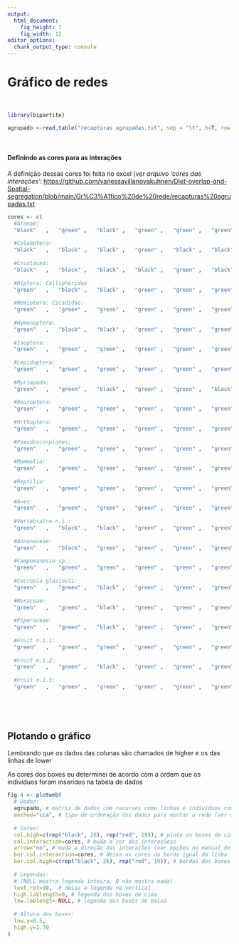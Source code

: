 ---
output: 
  html_document: 
    fig_height: 7
    fig_width: 12
editor_options: 
  chunk_output_type: console
---

# Gráfico de redes

\ 


```{r, results ='hide', warning=FALSE, message=FALSE}

library(bipartite)

agrupado <-read.table("recapturas agrupadas.txt", sep = "\t", h=T, row.names=1)

```

\ 


#### Definindo as cores para as interações

A definição dessas cores foi feita no excel (*ver arquivo 'cores das interações':*  <https://github.com/vanessavillanovakuhnen/Diet-overlap-and-Spatial-segregation/blob/main/Gr%C3%A1fico%20de%20rede/recapturas%20agrupadas.txt>

```{r}
cores <- c(
  #Aranae:
  "black"	,	"green"	,	"black"	,	"green"	,	"green"	,	"green"	,	"black"	,	"green"	,	"black"	,	"black"	,	"black"	,	"green"	,	"black"	,	"green"	,	"green"	,	"black"	,	"green"	,	"green"	,	"black"	,	"green"	,	"green"	,	"green"	,	"black"	,	"black"	,	"green"	,	"green"	,	"green"	,	"green"	,	"red"	,	"red"	,	"green"	,	"red"	,	"red"	,	"red"	,	"red"	,	"green"	,	"red"	,	"green"	,	"red"	,	"green"	,	"red"	,	"green"	,	"green"	,	"green"	,
  
  #Coleoptera:
  "black"	,	"black"	,	"black"	,	"green"	,	"black"	,	"black"	,	"black"	,	"black"	,	"black"	,	"black"	,	"black"	,	"black"	,	"green"	,	"green"	,	"black"	,	"green"	,	"black"	,	"black"	,	"black"	,	"black"	,	"green"	,	"green"	,	"black"	,	"black"	,	"green"	,	"green"	,	"red"	,	"red"	,	"red"	,	"red"	,	"red"	,	"red"	,	"red"	,	"red"	,	"red"	,	"red"	,	"red"	,	"red"	,	"green"	,	"red"	,	"red"	,	"green"	,	"red"	,	"red"	,
  
  #Crustacea:
  "black"	,	"black"	,	"black"	,	"black"	,	"green"	,	"black"	,	"green"	,	"green"	,	"black"	,	"black"	,	"black"	,	"black"	,	"black"	,	"green"	,	"black"	,	"green"	,	"green"	,	"black"	,	"black"	,	"black"	,	"green"	,	"green"	,	"black"	,	"black"	,	"green"	,	"green"	,	"green"	,	"green"	,	"green"	,	"green"	,	"green"	,	"green"	,	"red"	,	"red"	,	"green"	,	"green"	,	"green"	,	"green"	,	"green"	,	"green"	,	"green"	,	"green"	,	"green"	,	"green"	,
  
  #Diptera: Calliphoridae
  "green"	,	"black"	,	"black"	,	"green"	,	"green"	,	"green"	,	"green"	,	"green"	,	"green"	,	"green"	,	"green"	,	"green"	,	"green"	,	"green"	,	"green"	,	"green"	,	"green"	,	"green"	,	"green"	,	"green"	,	"green"	,	"green"	,	"green"	,	"green"	,	"green"	,	"green"	,	"green"	,	"green"	,	"green"	,	"green"	,	"green"	,	"green"	,	"green"	,	"green"	,	"green"	,	"green"	,	"green"	,	"green"	,	"green"	,	"green"	,	"green"	,	"green"	,	"green"	,	"green"	,
  
  #Hemiptera: Cicadidae:
  "green"	,	"green"	,	"green"	,	"green"	,	"green"	,	"green"	,	"green"	,	"green"	,	"green"	,	"green"	,	"black"	,	"green"	,	"green"	,	"green"	,	"green"	,	"green"	,	"green"	,	"green"	,	"green"	,	"green"	,	"green"	,	"green"	,	"green"	,	"green"	,	"green"	,	"green"	,	"green"	,	"red"	,	"green"	,	"green"	,	"green"	,	"green"	,	"green"	,	"green"	,	"green"	,	"green"	,	"green"	,	"green"	,	"green"	,	"green"	,	"green"	,	"green"	,	"green"	,	"green"	,
  
  #Hymenoptera:
  "green"	,	"black"	,	"black"	,	"green"	,	"green"	,	"green"	,	"black"	,	"black"	,	"black"	,	"black"	,	"black"	,	"black"	,	"black"	,	"green"	,	"green"	,	"green"	,	"black"	,	"black"	,	"black"	,	"green"	,	"black"	,	"green"	,	"black"	,	"black"	,	"green"	,	"green"	,	"red"	,	"red"	,	"red"	,	"red"	,	"green"	,	"red"	,	"red"	,	"red"	,	"red"	,	"red"	,	"red"	,	"red"	,	"red"	,	"red"	,	"red"	,	"red"	,	"red"	,	"red"	,
  
  #Isoptera:
  "green"	,	"green"	,	"green"	,	"green"	,	"green"	,	"green"	,	"green"	,	"green"	,	"green"	,	"green"	,	"green"	,	"green"	,	"green"	,	"green"	,	"green"	,	"green"	,	"green"	,	"green"	,	"green"	,	"green"	,	"green"	,	"green"	,	"green"	,	"green"	,	"green"	,	"green"	,	"green"	,	"green"	,	"green"	,	"green"	,	"green"	,	"green"	,	"red"	,	"green"	,	"green"	,	"green"	,	"green"	,	"green"	,	"green"	,	"green"	,	"green"	,	"green"	,	"green"	,	"green"	,
  
  #Lepidoptera:
  "green"	,	"green"	,	"green"	,	"green"	,	"green"	,	"green"	,	"green"	,	"green"	,	"green"	,	"green"	,	"green"	,	"green"	,	"green"	,	"green"	,	"green"	,	"green"	,	"black"	,	"green"	,	"green"	,	"green"	,	"green"	,	"green"	,	"green"	,	"green"	,	"green"	,	"green"	,	"green"	,	"green"	,	"green"	,	"green"	,	"green"	,	"green"	,	"green"	,	"green"	,	"green"	,	"green"	,	"green"	,	"green"	,	"green"	,	"green"	,	"green"	,	"green"	,	"green"	,	"green"	,
  
  #Myriapoda:
  "green"	,	"green"	,	"black"	,	"green"	,	"green"	,	"black"	,	"black"	,	"black"	,	"green"	,	"black"	,	"black"	,	"green"	,	"green"	,	"green"	,	"black"	,	"black"	,	"black"	,	"black"	,	"black"	,	"green"	,	"black"	,	"green"	,	"black"	,	"black"	,	"green"	,	"green"	,	"green"	,	"green"	,	"green"	,	"green"	,	"green"	,	"green"	,	"red"	,	"green"	,	"red"	,	"green"	,	"green"	,	"green"	,	"green"	,	"green"	,	"green"	,	"green"	,	"green"	,	"green"	,
  
  #Neuroptera:
  "green"	,	"green"	,	"green"	,	"green"	,	"green"	,	"green"	,	"green"	,	"green"	,	"green"	,	"green"	,	"green"	,	"green"	,	"green"	,	"green"	,	"green"	,	"green"	,	"green"	,	"black"	,	"green"	,	"green"	,	"green"	,	"green"	,	"green"	,	"black"	,	"green"	,	"green"	,	"green"	,	"green"	,	"green"	,	"green"	,	"green"	,	"green"	,	"green"	,	"green"	,	"green"	,	"green"	,	"green"	,	"green"	,	"green"	,	"green"	,	"green"	,	"green"	,	"green"	,	"green"	,
  
  #Orthoptera:
  "green"	,	"green"	,	"green"	,	"green"	,	"green"	,	"green"	,	"green"	,	"green"	,	"green"	,	"green"	,	"black"	,	"green"	,	"green"	,	"green"	,	"green"	,	"green"	,	"black"	,	"green"	,	"black"	,	"black"	,	"green"	,	"green"	,	"green"	,	"green"	,	"green"	,	"green"	,	"green"	,	"green"	,	"green"	,	"red"	,	"green"	,	"green"	,	"green"	,	"green"	,	"green"	,	"green"	,	"green"	,	"green"	,	"green"	,	"green"	,	"green"	,	"green"	,	"green"	,	"green"	,
  
  #Pseudoscorpiones:
  "green"	,	"green"	,	"green"	,	"green"	,	"green"	,	"green"	,	"green"	,	"green"	,	"green"	,	"green"	,	"green"	,	"green"	,	"green"	,	"green"	,	"green"	,	"green"	,	"green"	,	"green"	,	"green"	,	"green"	,	"green"	,	"black"	,	"green"	,	"black"	,	"green"	,	"green"	,	"green"	,	"green"	,	"green"	,	"green"	,	"green"	,	"green"	,	"green"	,	"green"	,	"green"	,	"green"	,	"green"	,	"green"	,	"green"	,	"green"	,	"green"	,	"green"	,	"green"	,	"green"	,
  
  #Mammalia:
  "green"	,	"green"	,	"green"	,	"green"	,	"green"	,	"green"	,	"green"	,	"green"	,	"green"	,	"black"	,	"black"	,	"green"	,	"green"	,	"black"	,	"green"	,	"green"	,	"green"	,	"green"	,	"green"	,	"green"	,	"green"	,	"green"	,	"green"	,	"green"	,	"green"	,	"green"	,	"green"	,	"green"	,	"green"	,	"green"	,	"green"	,	"green"	,	"green"	,	"green"	,	"green"	,	"green"	,	"green"	,	"green"	,	"green"	,	"green"	,	"green"	,	"green"	,	"green"	,	"green"	,
  
  #Reptilia:
  "green"	,	"green"	,	"green"	,	"green"	,	"green"	,	"green"	,	"green"	,	"green"	,	"green"	,	"green"	,	"green"	,	"green"	,	"black"	,	"green"	,	"green"	,	"green"	,	"green"	,	"black"	,	"black"	,	"green"	,	"green"	,	"green"	,	"green"	,	"green"	,	"green"	,	"green"	,	"green"	,	"red"	,	"green"	,	"green"	,	"green"	,	"green"	,	"green"	,	"green"	,	"red"	,	"green"	,	"green"	,	"green"	,	"green"	,	"green"	,	"green"	,	"green"	,	"green"	,	"green"	,
  
  #Aves:
  "green"	,	"green"	,	"green"	,	"green"	,	"green"	,	"green"	,	"green"	,	"green"	,	"green"	,	"green"	,	"green"	,	"green"	,	"black"	,	"green"	,	"green"	,	"green"	,	"green"	,	"green"	,	"green"	,	"black"	,	"green"	,	"green"	,	"green"	,	"green"	,	"black"	,	"green"	,	"green"	,	"green"	,	"green"	,	"green"	,	"green"	,	"green"	,	"green"	,	"green"	,	"green"	,	"green"	,	"green"	,	"green"	,	"green"	,	"green"	,	"green"	,	"green"	,	"green"	,	"green"	,
  
  #Vertebratre n.i.:
  "green"	,	"black"	,	"black"	,	"green"	,	"green"	,	"green"	,	"green"	,	"green"	,	"green"	,	"green"	,	"black"	,	"green"	,	"green"	,	"green"	,	"green"	,	"green"	,	"green"	,	"green"	,	"green"	,	"green"	,	"green"	,	"green"	,	"green"	,	"green"	,	"green"	,	"green"	,	"green"	,	"green"	,	"green"	,	"green"	,	"green"	,	"green"	,	"green"	,	"green"	,	"green"	,	"green"	,	"green"	,	"green"	,	"green"	,	"green"	,	"green"	,	"green"	,	"green"	,	"green"	,
  
  #Annonaceae:
  "green"	,	"black"	,	"green"	,	"green"	,	"green"	,	"green"	,	"black"	,	"black"	,	"black"	,	"black"	,	"green"	,	"green"	,	"green"	,	"green"	,	"green"	,	"green"	,	"green"	,	"green"	,	"black"	,	"green"	,	"green"	,	"black"	,	"green"	,	"green"	,	"green"	,	"black"	,	"green"	,	"green"	,	"green"	,	"green"	,	"green"	,	"green"	,	"red"	,	"green"	,	"green"	,	"green"	,	"green"	,	"green"	,	"green"	,	"green"	,	"green"	,	"green"	,	"green"	,	"green"	,
  
  #Campomanesia sp.:
  "green"	,	"green"	,	"green"	,	"green"	,	"green"	,	"green"	,	"green"	,	"green"	,	"green"	,	"green"	,	"green"	,	"green"	,	"green"	,	"green"	,	"green"	,	"green"	,	"green"	,	"black"	,	"black"	,	"green"	,	"green"	,	"green"	,	"green"	,	"green"	,	"black"	,	"green"	,	"green"	,	"green"	,	"green"	,	"green"	,	"green"	,	"green"	,	"green"	,	"green"	,	"green"	,	"green"	,	"green"	,	"green"	,	"green"	,	"green"	,	"green"	,	"green"	,	"green"	,	"green"	,
  
  #Cecropia glaziovii:
  "green"	,	"green"	,	"black"	,	"green"	,	"green"	,	"green"	,	"green"	,	"black"	,	"black"	,	"green"	,	"black"	,	"black"	,	"green"	,	"green"	,	"black"	,	"green"	,	"black"	,	"black"	,	"green"	,	"green"	,	"green"	,	"black"	,	"green"	,	"black"	,	"green"	,	"green"	,	"green"	,	"green"	,	"red"	,	"green"	,	"green"	,	"green"	,	"green"	,	"green"	,	"green"	,	"red"	,	"red"	,	"green"	,	"green"	,	"green"	,	"green"	,	"green"	,	"green"	,	"green"	,
  
  #Moraceae:
  "green"	,	"green"	,	"black"	,	"green"	,	"green"	,	"green"	,	"green"	,	"green"	,	"green"	,	"green"	,	"green"	,	"green"	,	"green"	,	"green"	,	"green"	,	"green"	,	"green"	,	"green"	,	"green"	,	"green"	,	"green"	,	"green"	,	"green"	,	"green"	,	"green"	,	"green"	,	"green"	,	"green"	,	"green"	,	"green"	,	"red"	,	"green"	,	"green"	,	"green"	,	"green"	,	"green"	,	"green"	,	"green"	,	"green"	,	"green"	,	"green"	,	"green"	,	"green"	,	"green"	,
  
  #Piperaceae:
  "green"	,	"green"	,	"black"	,	"green"	,	"green"	,	"green"	,	"green"	,	"black"	,	"green"	,	"green"	,	"green"	,	"green"	,	"green"	,	"green"	,	"green"	,	"green"	,	"green"	,	"green"	,	"green"	,	"green"	,	"green"	,	"green"	,	"green"	,	"green"	,	"green"	,	"green"	,	"green"	,	"green"	,	"red"	,	"green"	,	"green"	,	"green"	,	"green"	,	"green"	,	"green"	,	"red"	,	"green"	,	"green"	,	"green"	,	"green"	,	"green"	,	"green"	,	"green"	,	"green"	,
  
  #Fruit n.i.1:
  "green"	,	"green"	,	"green"	,	"green"	,	"green"	,	"green"	,	"green"	,	"green"	,	"green"	,	"green"	,	"green"	,	"green"	,	"green"	,	"green"	,	"green"	,	"green"	,	"green"	,	"green"	,	"green"	,	"green"	,	"green"	,	"green"	,	"green"	,	"green"	,	"green"	,	"green"	,	"green"	,	"green"	,	"green"	,	"green"	,	"green"	,	"red"	,	"green"	,	"green"	,	"green"	,	"green"	,	"green"	,	"green"	,	"green"	,	"green"	,	"green"	,	"green"	,	"green"	,	"green"	,
  
  #Fruit n.i.2:
  "green"	,	"green"	,	"black"	,	"green"	,	"green"	,	"green"	,	"green"	,	"green"	,	"green"	,	"green"	,	"green"	,	"green"	,	"green"	,	"green"	,	"green"	,	"green"	,	"green"	,	"black"	,	"green"	,	"black"	,	"green"	,	"black"	,	"green"	,	"black"	,	"green"	,	"green"	,	"green"	,	"green"	,	"green"	,	"green"	,	"green"	,	"green"	,	"green"	,	"green"	,	"green"	,	"green"	,	"green"	,	"green"	,	"green"	,	"green"	,	"green"	,	"green"	,	"green"	,	"green"	,
  
  #Fruit n.i.3:
  "green"	,	"green"	,	"green"	,	"green"	,	"green"	,	"green"	,	"green"	,	"green"	,	"green"	,	"green"	,	"green"	,	"green"	,	"green"	,	"black"	,	"green"	,	"green"	,	"green"	,	"black"	,	"black"	,	"green"	,	"green"	,	"green"	,	"green"	,	"black"	,	"green"	,	"green"	,	"green"	,	"green"	,	"green"	,	"green"	,	"green"	,	"green"	,	"green"	,	"green"	,	"green"	,	"green"	,	"green"	,	"green"	,	"green"	,	"green"	,	"green"	,	"green"	,	"green"	,	"green")
  
  
```

\ 


## Plotando o gráfico

Lembrando que os dados das colunas são chamados de higher e os das linhas de lower

As cores dos boxes eu determinei de acordo com a ordem que os indivíduos foram inseridos na tabela de dados

```{r}
Fig.4 <- plotweb(
  # Dados:
  agrupado, # matriz de dados com recursos como linhas e indivíduos como colunas
  method="cca", # tipo de ordenação dos dados para montar a rede (ver mais opções no manual do bipartite)
  
  # Cores:
  col.high=c(rep("black", 26), rep("red", 19)), # pinta os boxes de cima (individuos)
  col.interaction=cores, # muda a cor das interaçõess
  arrow="no", # muda a direção das interações (ver opções no manual do bipartite)
  bor.col.interaction=cores, # deixa as cores da borda igual da linha
  bor.col.high=c(rep("black", 26), rep("red", 19)), # bordas dos boxes
  
  # Legendas: 
  # (NULL mostra legenda inteira, 0 não mostra nada)
  text.rot=90,  # deixa a legenda na vertical
  high.lablength=0, # legenda dos boxes de cima
  low.lablengt= NULL, # legenda dos boxes de baixo
  
  # Altura dos boxes:
  low.y=0.5,
  high.y=1.70
)
```
